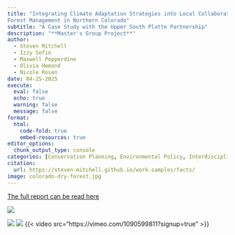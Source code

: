 ```yaml
---
title: "Integrating Climate Adaptation Strategies into Local Collaborative
Forest Management in Northern Colorado"
subtitle: "A Case Study with the Upper South Platte Partnership"
description: "**Master's Group Project**"
author: 
  - Steven Mitchell
  - Izzy Sofio
  - Maxwell Pepperdine
  - Olivia Hemond
  - Nicole Rosen
date: 04-25-2025
execute: 
  eval: false
  echo: true
  warning: false
  message: false
format:
  html:
    code-fold: true
    embed-resources: true
editor_options: 
  chunk_output_type: console
categories: [Conservation Planning, Environmental Policy, Interdisciplinary Collaboration, Public Speaking] # self-defined categories
citation: 
  url: https://steven-mitchell.github.io/work-samples/facts/ 
image: colorado-dry-forest.jpg
---
```


::: orange-text
<a href="https://steven-mitchell.github.io/work-samples/facts/facts-final-report.pdf"> The full report can be read here</a>
:::

![](colorado-dry-forest.jpg) 

![](executive-summary-1.png) ![](executive-summary-2.png) {{< video src="https://vimeo.com/1090599811?signup=true" >}}
